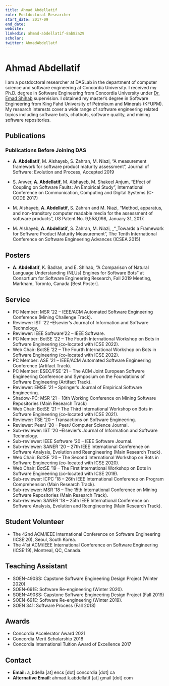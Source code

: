 ```yaml
---
title: Ahmad Abdellatif
role: Postdoctoral Researcher
start_date: 2017-09
end_date:
website:
linkedin: ahmad-abdellatif-8ab82a29
scholar:
twitter: AhmadAbdellatf
---
```


# Ahmad Abdellatif

I am a postdoctoral researcher at DASLab in the department of computer science and software engineering at Concordia University. I received my Ph.D. degree in Software Engineering from Concordia University under [Dr. Emad Shihab](/members/emad-shihab) supervision. I obtained my master’s degree in Software Engineering from King Fahd University of Petroleum and Minerals (KFUPM). My research interests cover a wide range of software engineering related topics including software bots, chatbots, software quality, and mining software repositories.

## Publications


<AuthorPublications firstname="Ahmad" lastname="Abdellatif" />

### Publications Before Joining DAS

- **A. Abdellatif**, M. Alshayeb, S. Zahran, M. Niazi, “A measurement framework for software product maturity assessment”, Journal of Software: Evolution and Process, Accepted 2019

- S. Anwer, **A. Abdellatif**, M. Alshayeb, M. Shakeel Anjum, “Effect of Coupling on Software Faults: An Empirical Study”, International Conference on Communication, Computing and Digital Systems (C-CODE 2017)

- M. Alshayeb, **A. Abdellatif**, S. Zahran and M. Niazi, “Method, apparatus, and non-transitory computer readable media for the assessment of software products”, US Patent No. 9,558,098, January 31, 2017.

- M. Alshayeb, **A. Abdellatif**, S. Zahran, M. Niazi, \_“\_Towards a Framework for Software Product Maturity Measurement”, The Tenth International Conference on Software Engineering Advances (ICSEA 2015)

## Posters

- **A. Abdellatif**, K. Badran, and E. Shihab, “A Comparison of Natural Language Understanding (NLUs) Engines for Software Bots” at Consortium for Software Engineering Research, Fall 2019 Meeting, Markham, Toronto, Canada [Best Poster].

## Service

- PC Member: MSR ’22 – IEEE/ACM Automated Software Engineering Conference (Mining Challenge Track).
- Reviewer: IST ’22 –Elsevier’s Journal of Information and Software Technology.
- Reviewer: IEEE Software’22 – IEEE Software.
- PC Member: BotSE ’22 – The Fourth International Workshop on Bots in Software Engineering (co-located with ICSE 2022).
- Web Chair: BotSE ’22 – The Fourth International Workshop on Bots in Software Engineering (co-located with ICSE 2022).
- PC Member: ASE ’21 – IEEE/ACM Automated Software Engineering Conference (Artifact Track).
- PC Member: ESEC/FSE ’21 – The ACM Joint European Software Engineering Conference and Symposium on the Foundations of Software Engineering (Artifact Track).
- Reviewer: EMSE ’21 – Springer’s Journal of Empirical Software Engineering.
- Shadow-PC: MSR ’21 – 18th Working Conference on Mining Software Repositories (Main Research Track)
- Web Chair: BotSE ’21 – The Third International Workshop on Bots in Software Engineering (co-located with ICSE 2021).
- Reviewer: TSE ’20 – Transactions on Software Engineering.
- Reviewer: PeerJ ’20 – PeerJ Computer Science Journal.
- Sub-reviewer: IST ’20 –Elsevier’s Journal of Information and Software Technology.
- Sub-reviewer: IEEE Software ’20 – IEEE Software Journal.
- Sub-reviewer: SANER ’20 – 27th IEEE International Conference on Software Analysis, Evolution and Reengineering (Main Research Track).
- Web Chair: BotSE ’20 – The Second International Workshop on Bots in Software Engineering (co-located with ICSE 2020).
- Web Chair: BotSE ’19 – The First International Workshop on Bots in Software Engineering (co-located with ICSE 2019).
- Sub-reviewer: ICPC ’18 – 26th IEEE International Conference on Program Comprehension (Main Research Track).
- Sub-reviewer: MSR ’18 – The 15th International Conference on Mining Software Repositories (Main Research Track).
- Sub-reviewer: SANER ’18 – 25th IEEE International Conference on Software Analysis, Evolution and Reengineering (Main Research Track).

## Student Volunteer

- The 42nd ACM/IEEE International Conference on Software Engineering (ICSE’20), Seoul, South Korea.
- The 41st ACM/IEEE International Conference on Software Engineering (ICSE’19), Montreal, QC, Canada.

## Teaching Assistant

- SOEN-490SS: Capstone Software Engineering Design Project (Winter 2020)
- SOEN-691E: Software Re-engineering (Winter 2020).
- SOEN-490SS: Capstone Software Engineering Design Project (Fall 2019)
- SOEN-691E: Software Re-engineering (Winter 2019).
- SOEN 341: Software Process (Fall 2018)

## Awards

- Concordia Accelerator Award 2021
- Concordia Merit Scholarship 2018
- Concordia International Tuition Award of Excellence 2017

## Contact

- **Email:** a_bdella [at] encs [dot] concordia [dot] ca
- **Alternative Email:** ahmad.k.abdellatif [at] gmail [dot] com
